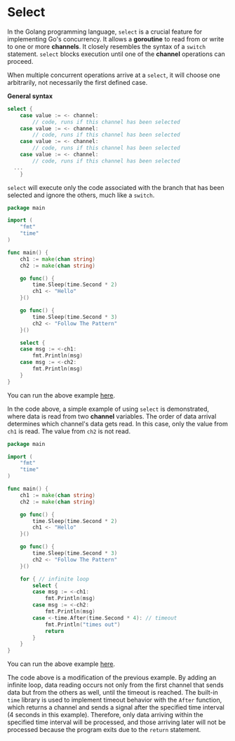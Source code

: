 # Select

In the Golang programming language, `select` is a crucial feature for implementing Go's concurrency. It allows a **goroutine** to read from or write to one or more **channels**. It closely resembles the syntax of a `switch` statement. `select` blocks execution until one of the **channel** operations can proceed.

When multiple concurrent operations arrive at a `select`, it will choose one arbitrarily, not necessarily the first defined case.

**General syntax**
```go copy
select {
	case value := <- channel:
		// code, runs if this channel has been selected
	case value := <- channel:
		// code, runs if this channel has been selected
	case value := <- channel:
		// code, runs if this channel has been selected
	case value := <- channel:
		// code, runs if this channel has been selected
  ...
	}
```

`select` will execute only the code associated with the branch that has been selected and ignore the others, much like a `switch`.

```go copy
package main

import (
	"fmt"
	"time"
)

func main() {
	ch1 := make(chan string)
	ch2 := make(chan string)

	go func() {
		time.Sleep(time.Second * 2)
		ch1 <- "Hello"
	}()

	go func() {
		time.Sleep(time.Second * 3)
		ch2 <- "Follow The Pattern"
	}()

	select {
	case msg := <-ch1:
		fmt.Println(msg)
	case msg := <-ch2:
		fmt.Println(msg)
	}
}
```

You can run the above example [here](https://goplay.followthepattern.net/snippet/yGILApNn-6Z?v=goprev).

In the code above, a simple example of using `select` is demonstrated, where data is read from two **channel** variables. The order of data arrival determines which channel's data gets read. In this case, only the value from `ch1` is read. The value from `ch2` is not read.

```go copy
package main

import (
	"fmt"
	"time"
)

func main() {
	ch1 := make(chan string)
	ch2 := make(chan string)

	go func() {
		time.Sleep(time.Second * 2)
		ch1 <- "Hello"
	}()

	go func() {
		time.Sleep(time.Second * 3)
		ch2 <- "Follow The Pattern"
	}()

	for { // infinite loop
		select {
		case msg := <-ch1:
			fmt.Println(msg)
		case msg := <-ch2:
			fmt.Println(msg)
		case <-time.After(time.Second * 4): // timeout
			fmt.Println("times out")
			return
		}
	}
}
```

You can run the above example [here](https://goplay.followthepattern.net/snippet/zGmMJrntAof?v=goprev).

The code above is a modification of the previous example. By adding an infinite loop, data reading occurs not only from the first channel that sends data but from the others as well, until the timeout is reached. The built-in `time` library is used to implement timeout behavior with the `After` function, which returns a channel and sends a signal after the specified time interval (4 seconds in this example). Therefore, only data arriving within the specified time interval will be processed, and those arriving later will not be processed because the program exits due to the `return` statement.
